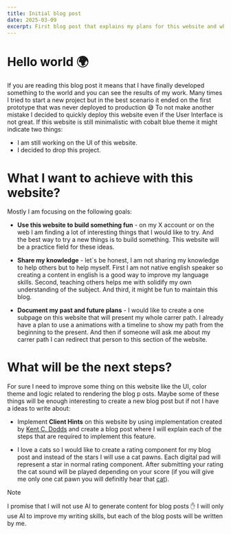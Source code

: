 ```yaml
---
title: Initial blog post
date: 2025-03-09
excerpt: First blog post that explains my plans for this website and what you can expect in the future.
---
```


# Hello world 🌍

If you are reading this blog post it means that I have finally developed something to the world and you can see the results of my work. Many times I tried to start a new project but in the best scenario it ended on the first prototype that was never deployed to production 😅 To not make another mistake I decided to quickly deploy this website even if the User Interface is not great. If this website is still minimalistic with cobalt blue theme it might indicate two things:

- I am still working on the UI of this website.
- I decided to drop this project.

# What I want to achieve with this website?

Mostly I am focusing on the following goals:

- **Use this website to build something fun** - on my X account or on the web I am finding a lot of interesting things that I would like to try. And the best way to try a new things is to build something. This website will be a practice field for these ideas.

- **Share my knowledge** - let`s be honest, I am not sharing my knowledge to help others but to help myself. First I am not native english speaker so creating a content in english is a good way to improve my language skills. Second, teaching others helps me with solidify my own understanding of the subject. And third, it might be fun to maintain this blog.

- **Document my past and future plans** - I would like to create a one subpage on this website that will present my whole carrer path. I already have a plan to use a animations with a timeline to show my path from the beginning to the present. And then if someone will ask me about my carrer path I can redirect that person to this section of the website.

# What will be the next steps?

For sure I need to improve some thing on this website like the UI, color theme and logic related to rendering the blog p osts. Maybe some of these things will be enough interesting to create a new blog post but if not I have a ideas to write about:

- Implement **Client Hints** on this website by using implementation created by [Kent C. Dodds](https://github.com/epicweb-dev/client-hints) and create a blog post where I will explain each of the steps that are required to implement this feature.

- I love a cats so I would like to create a rating component for my blog post and instead of the stars I will use a cat pawns. Each digital pad will represent a star in normal rating component. After submitting your rating the cat sound will be played depending on your score (if you will give me only one cat pawn you will definitly hear that [cat](https://www.youtube.com/watch?v=OqH9RoUNG24&t=79s)).

> [!NOTE]
> I promise that I will not use AI to generate content for blog posts ✋ I will only use AI to improve my writing skills, but each of the blog posts will be written by me.
